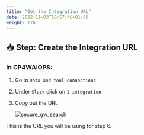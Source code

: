 ```yaml
---
title: "Get the Integration URL"
date: 2022-11-03T10:57:46+01:00
weight: 176
---
```




## 📥 Step: Create the Integration URL




### In CP4WAIOPS:

1. Go to `Data and tool connections`
2. Under `Slack` click on `1 integration`
3. Copy out the URL

	![secure_gw_search](./../images/slack/slack004.png)

This is the URL you will be using for step 6.
















